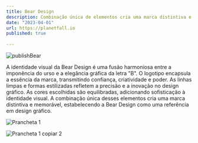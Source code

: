 ```yaml
---
title: Bear Design
description: Combinação única de elementos cria uma marca distintiva e memorável.
date: "2023-04-01"
url: https://planetfall.io
published: true
  
---
```


![publishBear](https://github.com/RafhaelMilanes/PortfolioBear/assets/127360190/ef7b44d3-f9e3-44c6-9377-2c64f1c3df6a)

A identidade visual da Bear Design é uma fusão harmoniosa entre a imponência do urso e a elegância gráfica da letra "B". O logotipo encapsula a essência da marca, transmitindo confiança, criatividade e poder. As linhas limpas e formas estilizadas refletem a precisão e a inovação no design gráfico. As cores escolhidas são equilibradas, adicionando sofisticação à identidade visual. A combinação única desses elementos cria uma marca distintiva e memorável, estabelecendo a Bear Design como uma referência em design gráfico.

![Prancheta 1](https://github.com/RafhaelMilanes/PortfolioBear/assets/127360190/3d90cc5d-f7f7-4f4b-bf02-1cd754e05fb6)

![Prancheta 1 copiar 2](https://github.com/RafhaelMilanes/PortfolioBear/assets/127360190/9d7fede3-964d-448f-b304-18dd46f6ffee)
